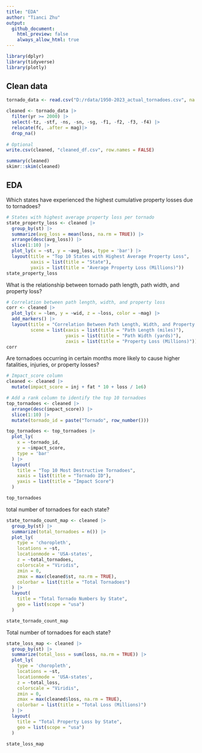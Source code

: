 ```yaml
---
title: "EDA"
author: "Tianci Zhu"
output:  
  github_document:
    html_preview: false
    always_allow_html: true
---
```


```r
library(dplyr)
library(tidyverse)
library(plotly)
```

## Clean data
```r
tornado_data <- read.csv("D:/rdata/1950-2023_actual_tornadoes.csv", na.strings = c("NA", "N/A", " "))

cleaned <- tornado_data |>
  filter(yr >= 2000) |>
  select(-tz, -stf, -ns, -sn, -sg, -f1, -f2, -f3, -f4) |>
  relocate(fc, .after = mag)|>
  drop_na()
  
# Optional
write.csv(cleaned, "cleaned_df.csv", row.names = FALSE)
```

```r
summary(cleaned)
skimr::skim(cleaned)  
```

## EDA

Which states have experienced the highest cumulative property losses due to tornadoes?
```r
# States with highest average property loss per tornado
state_property_loss <- cleaned |>
  group_by(st) |>
  summarize(avg_loss = mean(loss, na.rm = TRUE)) |>
  arrange(desc(avg_loss)) |>
  slice(1:10) |>
  plot_ly(x = ~st, y = ~avg_loss, type = 'bar') |>
  layout(title = "Top 10 States with Highest Average Property Loss",
         xaxis = list(title = "State"),
         yaxis = list(title = "Average Property Loss (Millions)"))
state_property_loss
```

What is the relationship between tornado path length, path width, and property loss?
```r
# Correlation between path length, width, and property loss
corr <- cleaned |>
  plot_ly(x = ~len, y = ~wid, z = ~loss, color = ~mag) |>
  add_markers() |>
  layout(title = "Correlation Between Path Length, Width, and Property Loss",
         scene = list(xaxis = list(title = "Path Length (miles)"),
                      yaxis = list(title = "Path Width (yards)"),
                      zaxis = list(title = "Property Loss (Millions)")))
corr
```

Are tornadoes occurring in certain months more likely to cause higher fatalities, injuries, or property losses?
```r
# Impact_score column
cleaned <- cleaned |>
  mutate(impact_score = inj + fat * 10 + loss / 1e6)

# Add a rank column to identify the top 10 tornadoes
top_tornadoes <- cleaned |>
  arrange(desc(impact_score)) |>
  slice(1:10) |>
  mutate(tornado_id = paste("Tornado", row_number()))

top_tornadoes <- top_tornadoes |>
  plot_ly(
    x = ~tornado_id,
    y = ~impact_score,
    type = 'bar'
  ) |>
  layout(
    title = "Top 10 Most Destructive Tornadoes",
    xaxis = list(title = "Tornado ID"),
    yaxis = list(title = "Impact Score")
  )

top_tornadoes
```

total number of tornadoes for each state?
```r
state_tornado_count_map <- cleaned |>
  group_by(st) |>
  summarize(total_tornadoes = n()) |>
  plot_ly(
    type = 'choropleth',
    locations = ~st,
    locationmode = 'USA-states',
    z = ~total_tornadoes,
    colorscale = "Viridis", 
    zmin = 0,               
    zmax = max(cleaned$st, na.rm = TRUE), 
    colorbar = list(title = "Total Tornadoes")
  ) |>
  layout(
    title = "Total Tornado Numbers by State",
    geo = list(scope = "usa")
  )

state_tornado_count_map
```

Total number of tornadoes for each state?
```r
state_loss_map <- cleaned |>
  group_by(st) |>
  summarize(total_loss = sum(loss, na.rm = TRUE)) |>
  plot_ly(
    type = 'choropleth',
    locations = ~st,
    locationmode = 'USA-states',
    z = ~total_loss,
    colorscale = "Viridis", 
    zmin = 0,               
    zmax = max(cleaned$loss, na.rm = TRUE), 
    colorbar = list(title = "Total Loss (Millions)")
  ) |>
  layout(
    title = "Total Property Loss by State",
    geo = list(scope = "usa")
  )

state_loss_map
```

